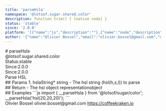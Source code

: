```yaml
---
title: 'parseHsla'
namespace: '@lotsof.sugar.shared.color'
description: function trim() { [native code] }
status: 'stable'
since: '2.0.0'
platform: '[{"name":"js","description":""},{"name":"node","description":""}]'
author: '{"name":"Olivier Bossel","email":"olivier.bossel@gmail.com","url":"https://coffeekraken.io"}'
---
```

<div class="docmap-mdx">
# parseHsla
<div class="_namespace">@lotsof.sugar.shared.color</div>
<div class="_metas">
<div class="_status"><span class="_status-label">Status:</span><span class="_status-value -stable">stable</span></div>
<div class="_since"><span class="_since-label">Since:</span><span class="_since-value">2.0.0</span></div>
<div class="_since"><span class="_since-label">Since:</span><span class="_since-value">2.0.0</span></div>
</div>
<div class="_description">
Parse HSL
</div>
<div class="_params">
## Params
1. <span class="_name">hslaString<span class="_required">*</span></span><span class="_default"></span> <span class="_type">string</span>
   - The hsl string (hsl(h,s,l)) to parse
</div>
<div class="_return">
## Return
- <span class="_description">The hsl object representation</span><span class="_default"></span><span class="_type">object</span>
</div>
<div class="_examples">
## Examples
```js
import { __parseHsla } from '@lotsof/sugar/color';
__parseHsla('hsl(20,20,20)');
```
</div>
<div class="_author">
<span class="_name">Olivier Bossel</span>
<span class="_email">olivier.bossel@gmail.com</span>
<a href="https://coffeekraken.io" target="_blank" class="_url">https://coffeekraken.io</a>
</div>
</div>